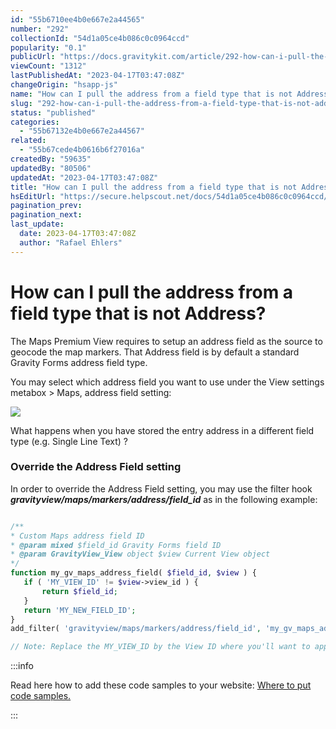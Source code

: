 ```yaml
---
id: "55b6710ee4b0e667e2a44565"
number: "292"
collectionId: "54d1a05ce4b086c0c0964ccd"
popularity: "0.1"
publicUrl: "https://docs.gravitykit.com/article/292-how-can-i-pull-the-address-from-a-field-type-that-is-not-address"
viewCount: "1312"
lastPublishedAt: "2023-04-17T03:47:08Z"
changeOrigin: "hsapp-js"
name: "How can I pull the address from a field type that is not Address?"
slug: "292-how-can-i-pull-the-address-from-a-field-type-that-is-not-address"
status: "published"
categories: 
  - "55b67132e4b0e667e2a44567"
related: 
  - "55b67cede4b0616b6f27016a"
createdBy: "59635"
updatedBy: "80506"
updatedAt: "2023-04-17T03:47:08Z"
title: "How can I pull the address from a field type that is not Address?"
hsEditUrl: "https://secure.helpscout.net/docs/54d1a05ce4b086c0c0964ccd/article/55b6710ee4b0e667e2a44565"
pagination_prev: 
pagination_next: 
last_update:
  date: 2023-04-17T03:47:08Z
  author: "Rafael Ehlers"
---
```


# How can I pull the address from a field type that is not Address?

The Maps Premium View requires to setup an address field as the source to geocode the map markers. That Address field is by default a standard Gravity Forms address field type.

You may select which address field you want to use under the View settings metabox &gt; Maps, address field setting:

![](https://s3.amazonaws.com/helpscout.net/docs/assets/54c58489e4b051242988532c/images/55b6733be4b0e667e2a44581/file-D19NZdpZQk.png)

What happens when you have stored the entry address in a different field type (e.g. Single Line Text) ?

### Override the Address Field setting

In order to override the Address Field setting, you may use the filter hook ***gravityview/maps/markers/address/field\_id*** as in the following example:

```php

/**
* Custom Maps address field ID
* @param mixed $field_id Gravity Forms field ID
* @param GravityView_View object $view Current View object
*/
function my_gv_maps_address_field( $field_id, $view ) {
   if ( 'MY_VIEW_ID' != $view->view_id ) {
       return $field_id;
   }
   return 'MY_NEW_FIELD_ID';
}
add_filter( 'gravityview/maps/markers/address/field_id', 'my_gv_maps_address_field', 10, 2 );

// Note: Replace the MY_VIEW_ID by the View ID where you'll want to apply this code and the MY_NEW_FIELD_ID by the form field ID containing the address string.
```


:::info

Read here how to add these code samples to your website: [Where to put code samples.](https://docs.gravitykit.com/article/210-where-to-put-code-samples)

:::

 